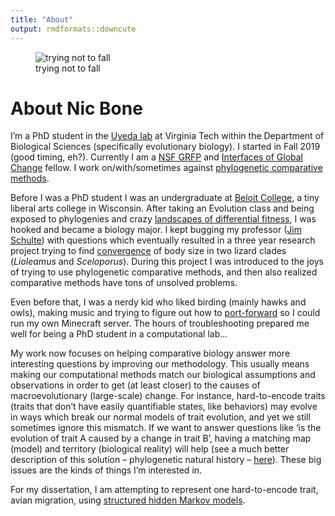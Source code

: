 ```yaml
---
title: "About"
output: rmdformats::downcute
---
```


![trying not to fall](smiley.jpg)

# About Nic Bone

I'm a PhD student in the [Uyeda lab](https://www.uyedalab.com/people.html) at Virginia Tech within the Department of Biological Sciences (specifically evolutionary biology). I started in Fall 2019 (good timing, eh?). Currently I am a [NSF GRFP](https://www.nsfgrfp.org/) and [Interfaces of Global Change](https://www.globalchange.vt.edu/igc/) fellow. I work on/with/sometimes against [phylogenetic comparative methods](https://en.wikipedia.org/wiki/Phylogenetic_comparative_methods). 

Before I was a PhD student I was an undergraduate at [Beloit College](https://en.wikipedia.org/wiki/Beloit_College), a tiny liberal arts college in Wisconsin. After taking an Evolution class and being exposed to phylogenies and crazy [landscapes of differential fitness](https://en.wikipedia.org/wiki/Fitness_landscape), I was hooked and became a biology major. I kept bugging my professor ([Jim Schulte](https://scholar.google.com/citations?user=qvHv7NwAAAAJ&hl=en&oi=sra)) with questions which eventually resulted in a three year research project trying to find [convergence](https://peabody.yale.edu/exhibits/tree-of-life/convergent-evolution-recurrence-form) of body size in two lizard clades (*Lioleamus* and *Sceloporus*). During this project I was introduced to the joys of trying to use phylogenetic comparative methods, and then also realized comparative methods have tons of unsolved problems.

Even before that, I was a nerdy kid who liked birding (mainly hawks and owls), making music and trying to figure out how to [port-forward](https://en.wikipedia.org/wiki/Port_forwarding) so I could run my own Minecraft server. The hours of troubleshooting prepared me well for being a PhD student in a computational lab...

My work now focuses on helping comparative biology answer more interesting questions by improving our methodology. This usually means making our computational methods match our biological assumptions and observations in order to get (at least closer) to the causes of macroevolutionary (large-scale) change. For instance, hard-to-encode traits (traits that don't have easily quantifiable states, like behaviors) may evolve in ways which break our normal models of trait evolution, and yet we still sometimes ignore this mismatch. If we want to answer questions like 'is the evolution of trait A caused by a change in trait B', having a matching map (model) and territory (biological reality) will help (see a much better description of this solution -- phylogenetic natural history -- [here](https://academic.oup.com/sysbio/article/67/6/1091/4985805)). These big issues are the kinds of things I'm interested in. 

For my dissertation, I am attempting to represent one hard-to-encode trait, avian migration, using [structured hidden Markov models](research.html). 

<br>
